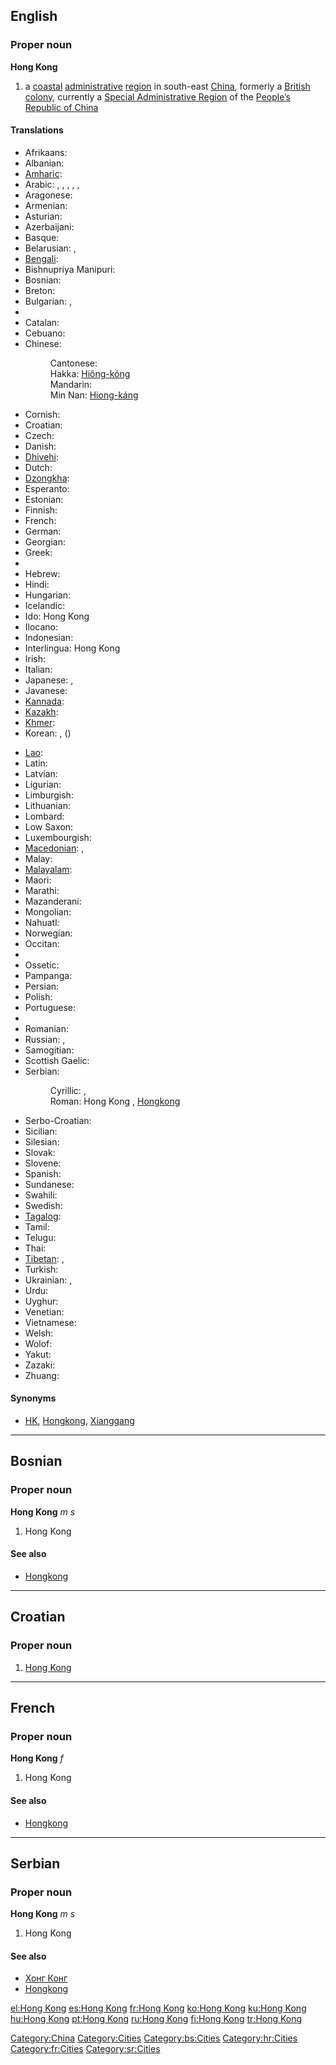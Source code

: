 {{wikipedia}}
{{also|Hongkong|Hong-Kong|Hồng Kông}}
==English==
{{wikipedia}}

===Proper noun===
'''Hong Kong'''

# a [[coastal]] [[administrative]] [[region]] in south-east [[China]], formerly a [[British]] [[colony]], currently a [[Special Administrative Region]] of the [[People's Republic of China|People’s Republic of China]]

====Translations====
{{trans-top|coastal administrative region in south-east China}}
* Afrikaans: {{t|af|Hongkong}}
* Albanian: {{t|sq|Hong Kong}}
* [[Amharic]]: {{t|am|ሆንግ ኮንግ|sc=Ethi}}
* Arabic: {{t|ar|هونغ كونغ|m|tr=hungh kungh|sc=Arab}}, {{t|ar|هونغكونغ|m|tr=hunghkungh|sc=Arab}},  {{t|ar|هونكونغ|m|tr=hunkungh|sc=Arab}}, {{t|ar|هونجكونج|m|tr=hungkung|sc=Arab}}, {{t|ar|هونج كونج|m|tr=hung kung|sc=Arab}}, {{t|ar|هونكونج|m|tr=hunkung|sc=Arab}}
* Aragonese: {{t-|an|Hong Kong}}
* Armenian: {{t|hy|Հոնկոնգ|tr=Honkong|sc=Armn}}
* Asturian: {{t-|ast|Hong Kong}}
* Azerbaijani: {{t|az|Honq Konq}}
* Basque: {{t|eu|Hong Kong}}
* Belarusian: {{t|be|Ганконг|m|tr=Hankónh|sc=Cyrl}},  {{t|be|Сянган|m|tr=Sjanhán|sc=Cyrl}}
* [[Bengali]]: {{t|bn|হংকং|sc=Beng}}
* Bishnupriya Manipuri: {{tø|bpy|হংকং}}
* Bosnian: {{t|bs|Hong Kong|m}}
* Breton: {{t|br|Hong Kong}}
* Bulgarian: {{t|bg|Хонконг|m|tr=Honkong|sc=Cyrl}},  {{t|bg|Сянган|m|tr=Sjangán|sc=Cyrl}}
* {{trreq|Burmese}}
* Catalan: {{t|ca|Hong Kong}}
* Cebuano: {{tø|ceb|Hong Kong}}
* Chinese:
*: Cantonese: {{tø|yue|香港|tr=heung1 gong2}}
*: Hakka: [[Hiông-kóng]]
*: Mandarin: {{t|zh|香港|tr=Xiānggǎng|sc=Hani}}
*: Min Nan: [[Hiong-káng]]
* Cornish: {{t-|kw|Hong Kong}}
* Croatian: {{t-|hr|Hong Kong|m}}
* Czech: {{t|cs|Hongkong}}
* Danish: {{t|da|Hongkong}}
* [[Dhivehi]]: {{tø|dv|ހޮންކޮންގު}}
* Dutch: {{t-|nl|Hongkong}}
* [[Dzongkha]]: {{t|dz|ཧོང་ཀོང|sc=Tibt}}
* Esperanto: {{t|eo|Honkongo}}
* Estonian: {{t|et|Hongkong}}
* Finnish: {{t|fi|Hongkong}}
* French: {{t|fr|Hong Kong|f}}
* German: {{t-|de|Hongkong|n}}
* Georgian: {{t|ka|ჰონგკონგი|tr=hongkongi|sc=Geor}}
* Greek: {{t|el|Χονγκ Κονγκ|tr=Hóng Kóng|sc=Grek}}
* {{trreq|Gujarati}}
* Hebrew: {{t|he|הונג קונג|sc=Hebr}}
* Hindi: {{t|hi|हांग कांग|sc=Deva}}
* Hungarian: {{t+|hu|Hongkong}}
* Icelandic: {{t|is|Hong Kong}}
* Ido: Hong Kong
* Ilocano: {{tø|ilo|Hong Kong}}
* Indonesian: {{t|id|Hong Kong}}
* Interlingua: Hong Kong
* Irish: {{t|ga|Hong Cong}}
* Italian: {{t|it|Hong Kong|f}}
* Japanese: {{t|ja|香港|tr=ほんこん, Honkon|sc=Jpan}},  {{t|ja|ホンコン|tr=Honkon|sc=Jpan}}
* Javanese: {{tø|jv|Hong Kong}}
* [[Kannada]]: {{t|kn|ಹಾಂಗ್ ಕಾಂಗ್|sc=Knda}}
* [[Kazakh]]: {{t|kk|Шәңғаң|sc=Cyrl}}
* [[Khmer]]: {{t|km|ហុងកុង|sc=Khmr}}
* Korean: {{t|ko|홍콩|tr=Hongkong|sc=Kore}}, {{t|ko|향항|tr=hyanghang|sc=Kore}} ({{t|ko|sc=Kore|香港|tr=hyanghang}})
{{trans-mid}}
* [[Lao]]: {{t|lo|ຮ່ອງກົງ|sc=Laoo}}
* Latin: {{t|la|Hongcongum}}
* Latvian: {{t|lv|Honkonga}}
* Ligurian: {{tø|lij|Hong Kong}}
* Limburgish: {{t|li|Hong Kong}}
* Lithuanian: {{t|lt|Honkongas|m}}
* Lombard: {{tø|lmo|Hong Kong}}
* Low Saxon: {{tø|nds|Hongkong}}
* Luxembourgish: {{t|lb|Hong Kong}}
* [[Macedonian]]: {{t-|mk|Хонгконг|m|tr=Hongkóng|sc=Cyrl|xs=Macedonian}}, {{t-|mk|Хонг Конг|m|tr=Hong Kong|sc=Cyrl|xs=Macedonian}}
* Malay: {{t|ms|Hong Kong}}
* [[Malayalam]]: {{t|ml|ഹോങ്കോങ്|sc=Mlym}}
* Maori: {{t-|mi|Hongipua}}
* Marathi: {{t|mr|हाँग काँग}}
* Mazanderani: {{tø|mzn|هونگ کونگ}}
* Mongolian: {{t|mn|Хонг Конг}}
* Nahuatl: {{t|nah|Hong Kong}}
* Norwegian: {{t|no|Hongkong}}
* Occitan: {{t|oc|Hong Kong}}
* {{trreq|Oriya}}
* Ossetic: {{t-|os|Гонконг}}
* Pampanga: {{tø|pam|Hong Kong}}
* Persian: {{fa-Arab|[[هنگ کنگ]]}}
* Polish: {{t+|pl|Hongkong}}
* Portuguese: {{t|pt|Hong Kong}}
* {{trreq|Punjabi}}
* Romanian: {{t|ro|Hong Kong}}
* Russian: {{t+|ru|Гонконг|m|tr=Gonkóng|sc=Cyrl}}, {{t-|ru|Сянган|m|tr=Sjangán|sc=Cyrl}}
* Samogitian: {{tø|bat-smg|Huonkuongs}}
* Scottish Gaelic: {{t|gd|Hong Cong}}
* Serbian:
*: Cyrillic: {{t|sr|Хонгконг|m}}, {{t|sr|Хонг Конг|m}}
*: Roman: Hong Kong {{m}}, [[Hongkong]] {{m}}
* Serbo-Croatian: {{t|sh|Hong Kong}}
* Sicilian: {{tø|scn|Hong Kong}}
* Silesian: {{tø|szl|Hůngkůng}}
* Slovak: {{t|sk|Hongkong|m}}
* Slovene: {{t|sl|Hong Kong}}
* Spanish: {{t|es|Hong Kong}}
* Sundanese: {{tø|su|Hong Kong}}
* Swahili: {{t|sw|Hong Kong}}
* Swedish: {{t|sv|Hongkong}}
* [[Tagalog]]: {{t|tl|Hongkong}}
* Tamil: {{t|ta|ஹொங்கொங்}}
* Telugu: {{t|te|హాంగ్కాంగ్}}
* Thai: {{t|th|เขต บริหารพิเศษฮ่องกง|sc=Thai|tr=khèet boríhăan písèet hôŋkong}}
* [[Tibetan]]: {{t|bo|ཞང་ཀང་།|sc=Tibt}}, {{t|bo|ཧོང་ཀོང༌།|sc=Tibt}}
* Turkish: {{t|tr|Hong Kong}}
* Ukrainian: {{t|uk|Гонконг|m|tr=Honkónh|sc=Cyrl}}, {{t|uk|Сянган|m|tr=Sjanhán|sc=Cyrl}}
* Urdu: {{ur-Arab|[[ہانگ کانگ]]}}
* Uyghur: {{ug-Arab|[[شياڭگاڭ]]}}
* Venetian: {{tø|vec|Hong Kong}}
* Vietnamese: {{t|vi|Hồng Kông}}
* Welsh: {{t|cy|Hong Kong}}
* Wolof: {{tø|wo|Ooŋ Koŋ}}
* Yakut: {{tø|sah|Хоҥ Коҥ}}
* Zazaki: {{tø|diq|Hong Kong}}
* Zhuang: {{tø|za|Homgongj}}
{{trans-bottom}}

====Synonyms====
* {{sense|region in China}} [[HK]], [[Hongkong]], [[Xianggang#English|Xianggang]]

[[Category:China]]
[[Category:Cities]]

----

==Bosnian==

===Proper noun===
'''Hong Kong''' ''m s''

# Hong Kong

====See also====
* [[Hongkong#Bosnian|Hongkong]]

[[Category:bs:Cities]]

----

==Croatian==

===Proper noun===
{{infl|hr|proper noun|g=m}}

# [[#English|Hong Kong]]

[[Category:hr:Cities]]

----

==French==

===Proper noun===
'''Hong Kong''' ''f''

# Hong Kong

====See also====
* [[Hongkong#French|Hongkong]]

[[Category:fr:Cities]]

----

==Serbian==

===Proper noun===
'''Hong Kong''' ''m s''

# Hong Kong

====See also====
* [[Хонг Конг#Serbian|Хонг Конг]]
* [[Hongkong#Serbian|Hongkong]]

[[Category:sr:Cities]]

[[el:Hong Kong]]
[[es:Hong Kong]]
[[fr:Hong Kong]]
[[ko:Hong Kong]]
[[ku:Hong Kong]]
[[hu:Hong Kong]]
[[pt:Hong Kong]]
[[ru:Hong Kong]]
[[fi:Hong Kong]]
[[tr:Hong Kong]]